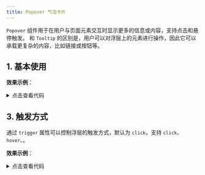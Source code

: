 ```yaml
---
title: Popover 气泡卡片
---
```



`Popover` 组件用于在用户与页面元素交互时显示更多的信息或内容，支持点击和悬停触发。
和 `Tooltip` 的区别是，用户可以对浮层上的元素进行操作，因此它可以承载更复杂的内容，比如链接或按钮等。

## 1. 基本使用

**效果示例**：

<Basic />
<details className="mt-3">
<summary>点击查看代码</summary>
```jsx
import Button from "@site/src/components/adou-button";
import Popover from "@site/src/components/web-elements/adou-popover";
import React, { useState } from "react";

interface BasicProps {}

const Basic = ({}: BasicProps) => {
  const [show, setShow] = useState<boolean>(false);

  return (
    <div className="basic-wrapper">
      <Popover
        title={"Title"}
        content={<span className="text-primary small">浮层内容</span>}
      >
        <Button onClick={() => setShow(true)}>click me</Button>
      </Popover>
    </div>
  );
};

export default Basic;

```
</details>

## 2. 控制关闭和显示

通过给 `Popover` 设置 `show` 属性，可以控制在特定的情况下显示，并且可以在浮层内实现关闭浮层。
下面通过判断 `count` 的值大于等于 2 的时候 显示浮层。

**效果示例**：

<Show />
<details className="mt-3">
<summary>点击查看代码</summary>
```jsx
import Button from "@site/src/components/adou-button";
import Popover from "@site/src/components/web-elements/adou-popover";
import React, { useState } from "react";

interface ShowProps {}

const Show = ({}: ShowProps) => {
  const [show, setShow] = useState<boolean>(false);
  const [count, setCount] = useState<number>(0);

  const handleClick = () => {
    if (count >= 2) {
      setShow(true);
    }
    setCount(count + 1);
  };

  return (
    <div className="show-wrapper">
      <Popover
        show={show}
        title={"Title"}
        content={
          <span className="text-primary small" onClick={() => setShow(false)}>
            关闭
          </span>
        }
      >
        <Button onClick={handleClick}>click me</Button>
      </Popover>
    </div>
  );
};

export default Show;

```
</details>

## 3. 触发方式

通过 `trigger` 属性可以控制浮层的触发方式，默认为 `click`，支持 `click`、`hover`、。

**效果示例**：

<Trigger />
<details className="mt-3">
<summary>点击查看代码</summary>
```jsx
import Button from "@site/src/components/adou-button";
import Popover from "@site/src/components/web-elements/adou-popover";
import React, { useState } from "react";

interface TriggerProps {}

const Trigger = ({}: TriggerProps) => {
  const [show, setShow] = useState<boolean>(false);

  return (
    <div className="trigger-wrapper">
      <Popover
        trigger="hover"
        title={"Title"}
        content={<span className="text-primary small">浮层内容</span>}
      >
        <Button onClick={() => setShow(true)}>click me</Button>
      </Popover>
    </div>
  );
};

export default Trigger;

```
</details>

